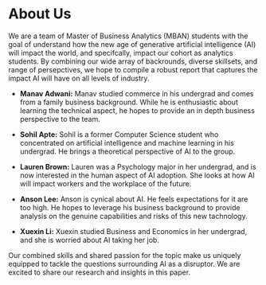 # About Us

We are a team of Master of Business Analytics (MBAN) students with the goal of understand how the new age of generative artificial intelligence (AI) will impact the world, and specifcally, impact our cohort as analytics students. By combining our wide array of backrounds, diverse skillsets, and range of persepctives, we hope to compile a robust report that captures the impact AI will have on all levels of industry.

- **Manav Adwani:** Manav studied commerce in his undergrad and comes from a family business background. While he is enthusiastic about learning the technical aspect, he hopes to provide an in depth business perspective to the team.

- **Sohil Apte:** Sohil is a former Computer Science student who concentrated on artificial intelligence and machine learning in his undergrad. He brings a theoretical perspective of AI to the group.

- **Lauren Brown:** Lauren was a Psychology major in her undergrad, and is now interested in the human aspect of AI adoption. She looks at how AI will impact workers and the workplace of the future.

- **Anson Lee:** Anson is cynical about AI. He feels expectations for it are too high. He hopes to leverage his business background to provide analysis on the genuine capabilities and risks of this new tachnology.

- **Xuexin Li:** Xuexin studied Business and Economics in her undergrad, and she is worried about AI taking her job. 

Our combined skills and shared passion for the topic make us uniquely equipped to tackle the questions surrounding AI as a disruptor. We are excited to share our research and insights in this paper. 
